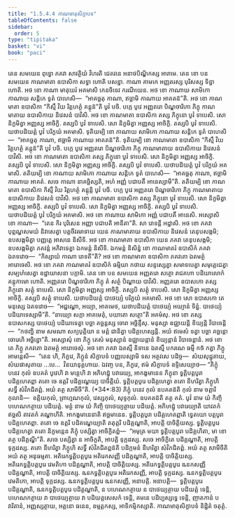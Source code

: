 ```yaml
---
title: "1.5.4.4 កាណមាតុសិក្ខាបទ"
tableOfContents: false
sidebar:
  order: 5
type: "tipitaka"
basket: "vi"
book: "paci"
---
```



<DynamicBreadcrumb />

<Division number="230" book="paci">

<Paragraph number="743" book="paci">
តេន សមយេន ពុទ្ធោ ភគវា សាវត្ថិយំ វិហរតិ ជេតវនេ អនាថបិណ្ឌិកស្ស អារាមេ. តេន ខោ បន សមយេន កាណមាតា ឧបាសិកា សទ្ធា ហោតិ បសន្នា. កាណា គាមកេ អញ្ញតរស្ស បុរិសស្ស ទិន្នា ហោតិ. អថ ខោ កាណា មាតុឃរំ អគមាសិ កេនចិទេវ ករណីយេន. អថ ខោ កាណាយ សាមិកោ កាណាយ សន្តិកេ ទូតំ បាហេសិ—  “អាគច្ឆតុ កាណា, ឥច្ឆាមិ កាណាយ អាគតន៑”តិ. អថ ខោ កាណមាតា ឧបាសិកា “កិស្មឹ វិយ រិត្តហត្ថំ គន្តុន៑”តិ បូវំ បចិ. បក្កេ បូវេ អញ្ញតរោ បិណ្ឌចារិកោ ភិក្ខុ កាណមាតាយ ឧបាសិកាយ និវេសនំ បាវិសិ. អថ ខោ កាណមាតា ឧបាសិកា តស្ស ភិក្ខុនោ បូវំ ទាបេសិ. សោ និក្ខមិត្វា អញ្ញស្ស អាចិក្ខិ. តស្សបិ បូវំ ទាបេសិ. សោ និក្ខមិត្វា អញ្ញស្ស អាចិក្ខិ. តស្សបិ បូវំ ទាបេសិ. យថាបដិយត្តំ បូវំ បរិក្ខយំ អគមាសិ.
</Paragraph>

<Paragraph number="744" book="paci">
ទុតិយម្បិ ខោ កាណាយ សាមិកោ កាណាយ សន្តិកេ ទូតំ បាហេសិ—  “អាគច្ឆតុ កាណា, ឥច្ឆាមិ កាណាយ អាគតន៑”តិ. ទុតិយម្បិ ខោ កាណមាតា ឧបាសិកា “កិស្មឹ វិយ រិត្តហត្ថំ គន្តុន៑”តិ បូវំ បចិ. បក្កេ បូវេ អញ្ញតរោ បិណ្ឌចារិកោ ភិក្ខុ កាណមាតាយ ឧបាសិកាយ និវេសនំ បាវិសិ. អថ ខោ កាណមាតា ឧបាសិកា តស្ស ភិក្ខុនោ បូវំ ទាបេសិ. សោ និក្ខមិត្វា អញ្ញស្ស អាចិក្ខិ. តស្សបិ បូវំ ទាបេសិ. សោ និក្ខមិត្វា អញ្ញស្ស អាចិក្ខិ. តស្សបិ បូវំ ទាបេសិ. យថាបដិយត្តំ បូវំ បរិក្ខយំ អគមាសិ.
</Paragraph>

<Paragraph number="745" book="paci">
តតិយម្បិ ខោ កាណាយ សាមិកោ កាណាយ សន្តិកេ ទូតំ បាហេសិ—  “អាគច្ឆតុ កាណា, ឥច្ឆាមិ កាណាយ អាគតំ. សចេ កាណា នាគច្ឆិស្សតិ, អហំ អញ្ញំ បជាបតឹ អានេស្សាមី”តិ. តតិយម្បិ ខោ កាណមាតា ឧបាសិកា កិស្មឹ វិយ រិត្តហត្ថំ គន្តុន្តិ បូវំ បចិ. បក្កេ បូវេ អញ្ញតរោ បិណ្ឌចារិកោ ភិក្ខុ កាណមាតាយ ឧបាសិកាយ និវេសនំ បាវិសិ. អថ ខោ កាណមាតា ឧបាសិកា តស្ស ភិក្ខុនោ បូវំ ទាបេសិ. សោ និក្ខមិត្វា អញ្ញស្ស អាចិក្ខិ. តស្សបិ បូវំ ទាបេសិ. សោ និក្ខមិត្វា អញ្ញស្ស អាចិក្ខិ. តស្សបិ បូវំ ទាបេសិ. យថាបដិយត្តំ បូវំ បរិក្ខយំ អគមាសិ. អថ ខោ កាណាយ សាមិកោ អញ្ញំ បជាបតឹ អានេសិ.
</Paragraph>

<Paragraph number="746" book="paci">
អស្សោសិ ខោ កាណា—  “តេន កិរ បុរិសេន អញ្ញា បជាបតិ អានីតា”តិ. សា រោទន្តី អដ្ឋាសិ. អថ ខោ ភគវា បុព្ពណ្ហសមយំ និវាសេត្វា បត្តចីវរមាទាយ យេន កាណមាតាយ ឧបាសិកាយ និវេសនំ តេនុបសង្កមិ; ឧបសង្កមិត្វា បញ្ញត្តេ អាសនេ និសីទិ. អថ ខោ កាណមាតា ឧបាសិកា យេន ភគវា តេនុបសង្កមិ; ឧបសង្កមិត្វា ភគវន្តំ អភិវាទេត្វា ឯកមន្តំ និសីទិ. ឯកមន្តំ និសិន្នំ ខោ កាណមាតរំ ឧបាសិកំ ភគវា ឯតទវោច—  “កិស្សាយំ កាណា រោទតី”តិ? អថ ខោ កាណមាតា ឧបាសិកា ភគវតោ ឯតមត្ថំ អារោចេសិ. អថ ខោ ភគវា កាណមាតរំ ឧបាសិកំ ធម្មិយា កថាយ សន្ទស្សេត្វា សមាទបេត្វា សមុត្តេជេត្វា សម្បហំសេត្វា ឧដ្ឋាយាសនា បក្កាមិ.
</Paragraph>

</Division>
<Division number="231" book="paci">

<Paragraph number="747" book="paci">
តេន ខោ បន សមយេន អញ្ញតរោ សត្ថោ រាជគហា បដិយាលោកំ គន្តុកាមោ ហោតិ. អញ្ញតរោ បិណ្ឌចារិកោ ភិក្ខុ តំ សត្ថំ បិណ្ឌាយ បាវិសិ. អញ្ញតរោ ឧបាសកោ តស្ស ភិក្ខុនោ សត្តុំ ទាបេសិ. សោ និក្ខមិត្វា អញ្ញស្ស អាចិក្ខិ. តស្សបិ សត្តុំ ទាបេសិ. សោ និក្ខមិត្វា អញ្ញស្ស អាចិក្ខិ. តស្សបិ សត្តុំ ទាបេសិ. យថាបដិយត្តំ បាថេយ្យំ បរិក្ខយំ អគមាសិ. អថ ខោ សោ ឧបាសកោ តេ មនុស្សេ ឯតទវោច—  “អជ្ជណ្ហោ, អយ្យា, អាគមេថ, យថាបដិយត្តំ បាថេយ្យំ អយ្យានំ ទិន្នំ. បាថេយ្យំ បដិយាទេស្សាមី”តិ. “នាយ្យោ សក្កា អាគមេតុំ, បយាតោ សត្ថោ”តិ អគមំសុ. អថ ខោ តស្ស ឧបាសកស្ស បាថេយ្យំ បដិយាទេត្វា បច្ឆា គច្ឆន្តស្ស ចោរា អច្ឆិន្ទឹសុ. មនុស្សា ឧជ្ឈាយន្តិ ខិយ្យន្តិ វិបាចេន្តិ—  “កថញ្ហិ នាម សមណា សក្យបុត្តិយា ន មត្តំ ជានិត្វា បដិគ្គហេស្សន្តិ. អយំ ឥមេសំ ទត្វា បច្ឆា គច្ឆន្តោ ចោរេហិ អច្ឆិន្នោ”តិ.
</Paragraph>

<Paragraph number="748" book="paci">
អស្សោសុំ ខោ ភិក្ខូ តេសំ មនុស្សានំ ឧជ្ឈាយន្តានំ ខិយ្យន្តានំ វិបាចេន្តានំ. អថ ខោ តេ ភិក្ខូ ភគវតោ ឯតមត្ថំ អារោចេសុំ. អថ ខោ ភគវា ឯតស្មឹ និទានេ ឯតស្មឹ បករណេ ធម្មឹ កថំ កត្វា ភិក្ខូ អាមន្តេសិ—  “តេន ហិ, ភិក្ខវេ, ភិក្ខូនំ សិក្ខាបទំ បញ្ញបេស្សាមិ ទស អត្ថវសេ បដិច្ច—  សំឃសុដ្ឋុតាយ, សំឃផាសុតាយ …បេ…  វិនយានុគ្គហាយ. ឯវញ្ច បន, ភិក្ខវេ, ឥមំ សិក្ខាបទំ ឧទ្ទិសេយ្យាថ—
</Paragraph>

</Division>
<Division number="232" book="paci">

<Paragraph number="749" book="paci">
<Emphasis>“ភិក្ខុំ បនេវ កុលំ ឧបគតំ បូវេហិ វា មន្ថេហិ វា អភិហដ្ឋុំ បវារេយ្យ, អាកង្ខមានេន ភិក្ខុនា ទ្វត្តិបត្តបូរា បដិគ្គហេតព្ពា តតោ ចេ ឧត្តរិ បដិគ្គណ្ហេយ្យ បាចិត្តិយំ. ទ្វត្តិបត្តបូរេ បដិគ្គហេត្វា តតោ នីហរិត្វា ភិក្ខូហិ សទ្ធឹ សំវិភជិតព្ពំ. អយំ តត្ថ សាមីចី”</Emphasis>តិ. (*34*:<Emphasis>83</Emphasis>)
</Paragraph>

</Division>
<Division number="233" book="paci">

<Paragraph number="750" book="paci">
<Emphasis>ភិក្ខុំ បនេវ កុលំ ឧបគតន៑</Emphasis>តិ កុលំ នាម ចត្តារិ កុលានិ—  ខត្តិយកុលំ, ព្រាហ្មណកុលំ, វេស្សកុលំ, សុទ្ទកុលំ.
</Paragraph>

<Paragraph number="751" book="paci">
<Emphasis>ឧបគតន៑</Emphasis>តិ តត្ថ គតំ.
</Paragraph>

<Paragraph number="752" book="paci">
<Emphasis>បូវំ</Emphasis> នាម យំ កិញ្ចិ បហេណកត្ថាយ បដិយត្តំ.
</Paragraph>

<Paragraph number="753" book="paci">
<Emphasis>មន្ថំ</Emphasis> នាម យំ កិញ្ចិ បាថេយ្យត្ថាយ បដិយត្តំ.
</Paragraph>

<Paragraph number="754" book="paci">
<Emphasis>អភិហដ្ឋុំ បវារេយ្យា</Emphasis>តិ យាវតកំ ឥច្ឆសិ តាវតកំ គណ្ហាហីតិ.
</Paragraph>

<Paragraph number="755" book="paci">
<Emphasis>អាកង្ខមានេនា</Emphasis>តិ ឥច្ឆមានេន.
</Paragraph>

<Paragraph number="756" book="paci">
<Emphasis>ទ្វត្តិបត្តបូរា បដិគ្គហេតព្ពា</Emphasis>តិ ទ្វេតយោ បត្តបូរា បដិគ្គហេតព្ពា.
</Paragraph>

<Paragraph number="757" book="paci">
<Emphasis>តតោ ចេ ឧត្តរិ បដិគណ្ហេយ្យា</Emphasis>តិ តតុត្តរិ បដិគ្គណ្ហាតិ, អាបត្តិ បាចិត្តិយស្ស.
</Paragraph>

<Paragraph number="758" book="paci">
<Emphasis>ទ្វត្តិបត្តបូរេ បដិគ្គហេត្វា</Emphasis> តតោ និក្ខមន្តេន ភិក្ខុំ បស្សិត្វា អាចិក្ខិតព្ពំ—  “អមុត្រ មយា ទ្វត្តិបត្តបូរា បដិគ្គហិតា, មា ខោ តត្ថ បដិគ្គណ្ហី”តិ. សចេ បស្សិត្វា ន អាចិក្ខតិ, អាបត្តិ ទុក្កដស្ស. សចេ អាចិក្ខិតេ បដិគ្គណ្ហាតិ, អាបត្តិ ទុក្កដស្ស.
</Paragraph>

<Paragraph number="759" book="paci">
<Emphasis>តតោ នីហរិត្វា ភិក្ខូហិ សទ្ធឹ សំវិភជិតព្ពន៑</Emphasis>តិ បដិក្កមនំ នីហរិត្វា សំវិភជិតព្ពំ.
</Paragraph>

<Paragraph number="760" book="paci">
<Emphasis>អយំ តត្ថ សាមីចី</Emphasis>តិ អយំ តត្ថ អនុធម្មតា.
</Paragraph>

</Division>
<Division number="234" book="paci">

<Paragraph number="761" book="paci">
អតិរេកទ្វត្តិបត្តបូរេ អតិរេកសញ្ញី បដិគ្គណ្ហាតិ, អាបត្តិ បាចិត្តិយស្ស. អតិរេកទ្វត្តិបត្តបូរេ វេមតិកោ បដិគ្គណ្ហាតិ, អាបត្តិ បាចិត្តិយស្ស. អតិរេកទ្វត្តិបត្តបូរេ ឩនកសញ្ញី បដិគ្គណ្ហាតិ, អាបត្តិ បាចិត្តិយស្ស.
</Paragraph>

<Paragraph number="762" book="paci">
ឩនកទ្វត្តិបត្តបូរេ អតិរេកសញ្ញី, អាបត្តិ ទុក្កដស្ស. ឩនកទ្វត្តិបត្តបូរេ វេមតិកោ, អាបត្តិ ទុក្កដស្ស. ឩនកទ្វត្តិបត្តបូរេ ឩនកសញ្ញី, អនាបត្តិ.
</Paragraph>

</Division>
<Division number="235" book="paci">

<Paragraph number="763" book="paci">
អនាបត្តិ—  ទ្វត្តិបត្តបូរេ បដិគ្គណ្ហាតិ, ឩនកទ្វត្តិបត្តបូរេ បដិគ្គណ្ហាតិ, ន បហេណកត្ថាយ ន បាថេយ្យត្ថាយ បដិយត្តំ ទេន្តិ, បហេណកត្ថាយ វា បាថេយ្យត្ថាយ វា បដិយត្តសេសកំ ទេន្តិ, គមនេ បដិប្បស្សទ្ធេ ទេន្តិ, ញាតកានំ បវារិតានំ, អញ្ញស្សត្ថាយ, អត្តនោ ធនេន, ឧម្មត្តកស្ស, អាទិកម្មិកស្សាតិ.

</Paragraph>
</Division>

<Paragraph number="764" type="center" book="paci">
កាណមាតុសិក្ខាបទំ និដ្ឋិតំ ចតុត្ថំ.
</Paragraph>